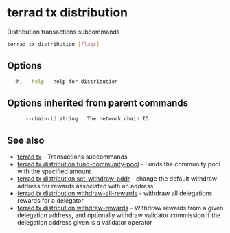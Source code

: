 # terrad tx distribution

Distribution transactions subcommands

```sh Terrad
terrad tx distribution [flags]
```

## Options

```sh Terrad
  -h, --help   help for distribution
```

## Options inherited from parent commands

```sh Terrad
      --chain-id string   The network chain ID
```

## See also

* [terrad tx](terrad_tx.mdx)	 - Transactions subcommands
* [terrad tx distribution fund-community-pool](terrad_tx_distribution_fund-community-pool.mdx)	 - Funds the community pool with the specified amount
* [terrad tx distribution set-withdraw-addr](terrad_tx_distribution_set-withdraw-addr.mdx)	 - change the default withdraw address for rewards associated with an address
* [terrad tx distribution withdraw-all-rewards](terrad_tx_distribution_withdraw-all-rewards.mdx)	 - withdraw all delegations rewards for a delegator
* [terrad tx distribution withdraw-rewards](terrad_tx_distribution_withdraw-rewards.mdx)	 - Withdraw rewards from a given delegation address, and optionally withdraw validator commission if the delegation address given is a validator operator


